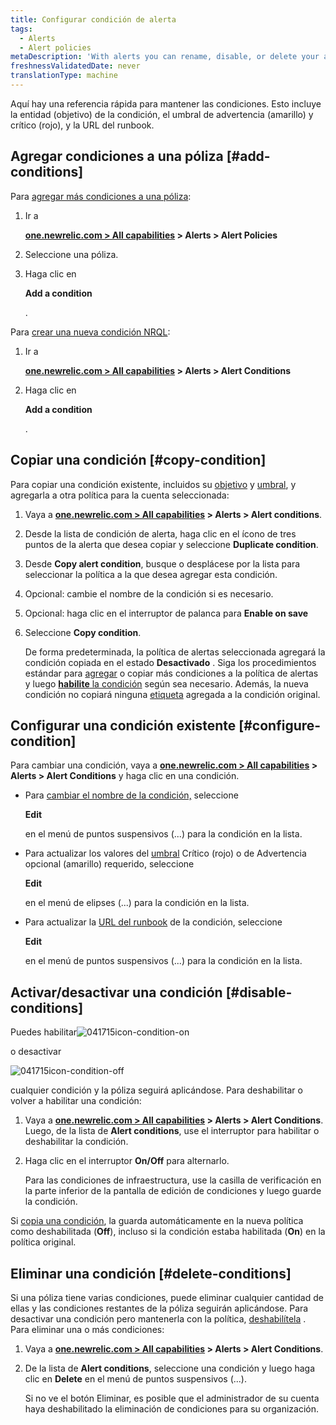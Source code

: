 ```yaml
---
title: Configurar condición de alerta
tags:
  - Alerts
  - Alert policies
metaDescription: 'With alerts you can rename, disable, or delete your alert policies, as well as update or remove their conditions and channels.'
freshnessValidatedDate: never
translationType: machine
---
```




Aquí hay una referencia rápida para mantener las condiciones. Esto incluye la entidad (objetivo) de la condición, el umbral de advertencia (amarillo) y crítico (rojo), y la URL del runbook.

## Agregar condiciones a una póliza [#add-conditions]

Para [agregar más condiciones a una póliza](/docs/alerts/new-relic-alerts-beta/configuring-alert-policies/define-alert-conditions):

1. Ir a

   <DoNotTranslate>**[one.newrelic.com > All capabilities](https://one.newrelic.com/all-capabilities) > Alerts > Alert Policies**</DoNotTranslate>

2. Seleccione una póliza.

3. Haga clic en

   <DoNotTranslate>**Add a condition**</DoNotTranslate>

   .

Para [crear una nueva condición NRQL](/docs/alerts-applied-intelligence/new-relic-alerts/alert-conditions/create-nrql-alert-conditions):

1. Ir a

   <DoNotTranslate>**[one.newrelic.com > All capabilities](https://one.newrelic.com/all-capabilities) > Alerts > Alert Conditions**</DoNotTranslate>

2. Haga clic en

   <DoNotTranslate>**Add a condition**</DoNotTranslate>

   .

## Copiar una condición [#copy-condition]

Para copiar una condición existente, incluidos su [objetivo](/docs/apm/new-relic-apm/getting-started/glossary#alert-target) y [umbral](/docs/apm/new-relic-apm/getting-started/glossary#alert-threshold), y agregarla a otra política para la cuenta seleccionada:

1. Vaya a <DoNotTranslate>**[one.newrelic.com > All capabilities](https://one.newrelic.com/all-capabilities) > Alerts > Alert conditions**</DoNotTranslate>.

2. Desde la lista de condición de alerta, haga clic en el ícono de tres puntos de la alerta que desea copiar y seleccione <DoNotTranslate>**Duplicate condition**</DoNotTranslate>.

3. Desde <DoNotTranslate>**Copy alert condition**</DoNotTranslate>, busque o desplácese por la lista para seleccionar la política a la que desea agregar esta condición.

4. Opcional: cambie el nombre de la condición si es necesario.

5. Opcional: haga clic en el interruptor de palanca para <DoNotTranslate>**Enable on save**</DoNotTranslate>

6. Seleccione <DoNotTranslate>**Copy condition**</DoNotTranslate>.

   De forma predeterminada, la política de alertas seleccionada agregará la condición copiada en el estado **Desactivado** . Siga los procedimientos estándar para [agregar](/docs/alerts/new-relic-alerts-beta/configuring-alert-policies/define-alert-conditions) o copiar más condiciones a la política de alertas y luego [**habilite** la condición](/docs/alerts/new-relic-alerts-beta/updating-alert-policies/disable-or-delete-alert-policies-conditions#disable-conditions) según sea necesario. Además, la nueva condición no copiará ninguna [etiqueta](/docs/new-relic-solutions/new-relic-one/core-concepts/use-tags-help-organize-find-your-data/#add-via-ui-api) agregada a la condición original.

## Configurar una condición existente [#configure-condition]

Para cambiar una condición, vaya a <DoNotTranslate>**[one.newrelic.com > All capabilities](https://one.newrelic.com/all-capabilities) > Alerts > Alert Conditions**</DoNotTranslate> y haga clic en una condición.

* Para [cambiar el nombre de la condición,](/docs/alerts/new-relic-alerts-beta/configuring-alert-policies/define-alert-conditions#rename-condition) seleccione

  <DoNotTranslate>**Edit**</DoNotTranslate>

  en el menú de puntos suspensivos (...) para la condición en la lista.

* Para actualizar los valores del [umbral](/docs/alerts/new-relic-alerts-beta/configuring-alert-policies/define-thresholds-trigger-alert) Crítico (rojo) o de Advertencia opcional (amarillo) requerido, seleccione

  <DoNotTranslate>**Edit**</DoNotTranslate>

  en el menú de elipses (...) para la condición en la lista.

* Para actualizar la [URL del runbook](/docs/alerts/new-relic-alerts-beta/reviewing-alert-incidents/provide-runbook-instructions-alerts) de la condición, seleccione

  <DoNotTranslate>**Edit**</DoNotTranslate>

  en el menú de puntos suspensivos (...) para la condición en la lista.

## Activar/desactivar una condición [#disable-conditions]

Puedes habilitar<img title="Alerts v3: Condition enabled" alt="041715icon-condition-on" src={accountsConditionOn}/>

o desactivar

<img title="Alerts v3: Condition disabled" alt="041715icon-condition-off" src={accountsConditionOff}/>

cualquier condición y la póliza seguirá aplicándose. Para deshabilitar o volver a habilitar una condición:

1. Vaya a <DoNotTranslate>**[one.newrelic.com > All capabilities](https://one.newrelic.com/all-capabilities) > Alerts > Alert Conditions**</DoNotTranslate>. Luego, de la lista de <DoNotTranslate>**Alert conditions**</DoNotTranslate>, use el interruptor para habilitar o deshabilitar la condición.

2. Haga clic en el interruptor <DoNotTranslate>**On/Off**</DoNotTranslate> para alternarlo.

   <Callout variant="tip">
     Para las condiciones de infraestructura, use la casilla de verificación en la parte inferior de la pantalla de edición de condiciones y luego guarde la condición.
   </Callout>

Si [copia una condición](/docs/alerts/new-relic-alerts-beta/updating-alert-policies/copy-alert-conditions), la guarda automáticamente en la nueva política como deshabilitada (<DoNotTranslate>**Off**</DoNotTranslate>), incluso si la condición estaba habilitada (<DoNotTranslate>**On**</DoNotTranslate>) en la política original.

## Eliminar una condición [#delete-conditions]

Si una póliza tiene varias condiciones, puede eliminar cualquier cantidad de ellas y las condiciones restantes de la póliza seguirán aplicándose. Para desactivar una condición pero mantenerla con la política, [deshabilítela](/docs/alerts/new-relic-alerts-beta/updating-alert-policies/disable-or-delete-alert-policies-conditions#condition-on-off) . Para eliminar una o más condiciones:

1. Vaya a <DoNotTranslate>**[one.newrelic.com > All capabilities](https://one.newrelic.com/all-capabilities) > Alerts > Alert Conditions**</DoNotTranslate>.

2. De la lista de <DoNotTranslate>**Alert conditions**</DoNotTranslate>, seleccione una condición y luego haga clic en <DoNotTranslate>**Delete**</DoNotTranslate> en el menú de puntos suspensivos (...).

   <Callout variant="tip">
     Si no ve el botón Eliminar, es posible que el administrador de su cuenta haya deshabilitado la eliminación de condiciones para su organización.
   </Callout>